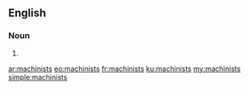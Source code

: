 ==English==

===Noun===
{{head|en|plural}}

# {{plural of|machinist|lang=en|nocat=1}}

[[ar:machinists]]
[[eo:machinists]]
[[fr:machinists]]
[[ku:machinists]]
[[my:machinists]]
[[simple:machinists]]